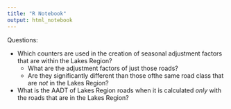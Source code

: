 ```yaml
---
title: "R Notebook"
output: html_notebook
---
```

Questions:

  - Which counters are used in the creation of seasonal adjustment factors that are within the Lakes Region?
    - What are the adjustment factors of just those roads?
    - Are they significantly different than those ofthe same road class that are *not* in the Lakes Region?
  - What is the AADT of Lakes Region roads when it is calculated *only* with the roads that are in the Lakes Region?
  